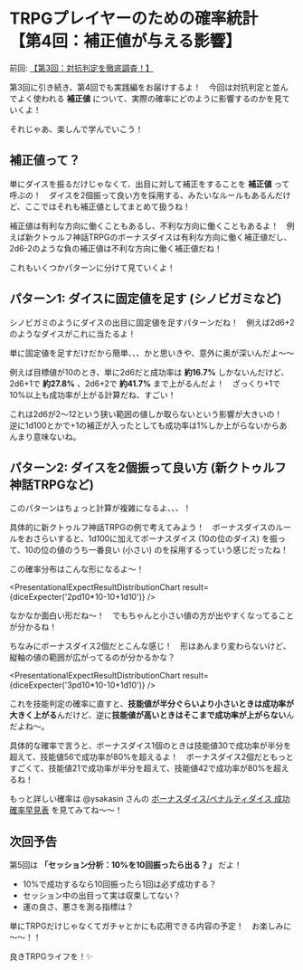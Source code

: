 
# TRPGプレイヤーのための確率統計 <br />【第4回：補正値が与える影響】

前回: [【第3回：対抗判定を徹底調査！】](/blogs/stats-for-trpg/3-practical-calc-first)

第3回に引き続き、第4回でも実践編をお届けするよ！　今回は対抗判定と並んでよく使われる **補正値** について、実際の確率にどのように影響するのかを見ていくよ！

それじゃあ、楽しんで学んでいこう！

<BlogImage src="niko.png" alt="" width={256} height={256} />

## 補正値って？

単にダイスを振るだけじゃなくて、出目に対して補正をすることを **補正値** って呼ぶの！　ダイスを2個振って良い方を採用する、みたいなルールもあるんだけど、ここではそれも補正値としてまとめて扱うね！

補正値は有利な方向に働くこともあるし、不利な方向に働くこともあるよ！　例えば新クトゥルフ神話TRPGのボーナスダイスは有利な方向に働く補正値だし、2d6-2のような負の補正値は不利な方向に働く補正値だね！

これもいくつかパターンに分けて見ていくよ！

## パターン1: ダイスに固定値を足す (シノビガミなど)

シノビガミのようにダイスの出目に固定値を足すパターンだね！　例えば2d6+2のようなダイスがこれに当たるよ！

単に固定値を足すだけだから簡単、、、かと思いきや、意外に奥が深いんだよ～～

例えば目標値が10のとき、単に2d6だと成功率は **約16.7%** しかないんだけど、2d6+1で **約27.8%** 、2d6+2で **約41.7%** まで上がるんだよ！　ざっくり+1で10%以上も成功率が上がる計算だね、すごい！

これは2d6が2～12という狭い範囲の値しか取らないという影響が大きいの！　逆に1d100とかで+1の補正が入ったとしても成功率は1%しか上がらないからあんまり意味ないね。

<BlogImage src="default.png" alt="" width={256} height={256} />

## パターン2: ダイスを2個振って良い方 (新クトゥルフ神話TRPGなど)

このパターンはちょっと計算が複雑になるよ、、、！

具体的に新クトゥルフ神話TRPGの例で考えてみよう！　ボーナスダイスのルールをおさらいすると、1d100に加えてボーナスダイス (10の位のダイス) を振って、10の位の値のうち一番良い (小さい) のを採用するっていう感じだったね！

この確率分布はこんな形になるよ～！

<WithCaption caption="1d100+ボーナスダイス1個の分布"><PresentationalExpectResultDistributionChart result={diceExpecter('2pd10*10-10+1d10')} /></WithCaption>

なかなか面白い形だね～！　でもちゃんと小さい値の方が出やすくなってることが分かるね！

ちなみにボーナスダイス2個だとこんな感じ！　形はあんまり変わらないけど、縦軸の値の範囲が広がってるのが分かるかな？

<WithCaption caption="1d100+ボーナスダイス2個の分布"><PresentationalExpectResultDistributionChart result={diceExpecter('3pd10*10-10+1d10')} /></WithCaption>

これを技能判定の確率に直すと、**技能値が半分ぐらいより小さいときは成功率が大きく上がる**んだけど、逆に**技能値が高いときはそこまで成功率が上がらない**んだよね～。

具体的な確率で言うと、ボーナスダイス1個のときは技能値30で成功率が半分を超えて、技能値56で成功率が80%を超えるよ！　ボーナスダイス2個だともっとすごくて、技能値21で成功率が半分を超えて、技能値42で成功率が80%を超えるね！

もっと詳しい確率は @ysakasin さんの [ボーナスダイス/ペナルティダイス 成功確率早見表](https://gist.github.com/ysakasin/f3bc3335896a498b046c95508055923a) を見てみてね～～！

<BlogImage src="chill.png" alt="" width={256} height={256} />

## 次回予告

第5回は **「セッション分析：10%を10回振ったら出る？」** だよ！

- 10%で成功するなら10回振ったら1回は必ず成功する？
- セッション中の出目って実は収束してない？
- 運の良さ、悪さを測る指標は？

単にTRPGだけじゃなくてガチャとかにも応用できる内容の予定！　お楽しみに～～！！

良きTRPGライフを！✨

<BlogImage src="smile.png" alt="" width={256} height={256} />

<BlogLink category="stats-for-trpg" slug="5-analysis-over-session" />
